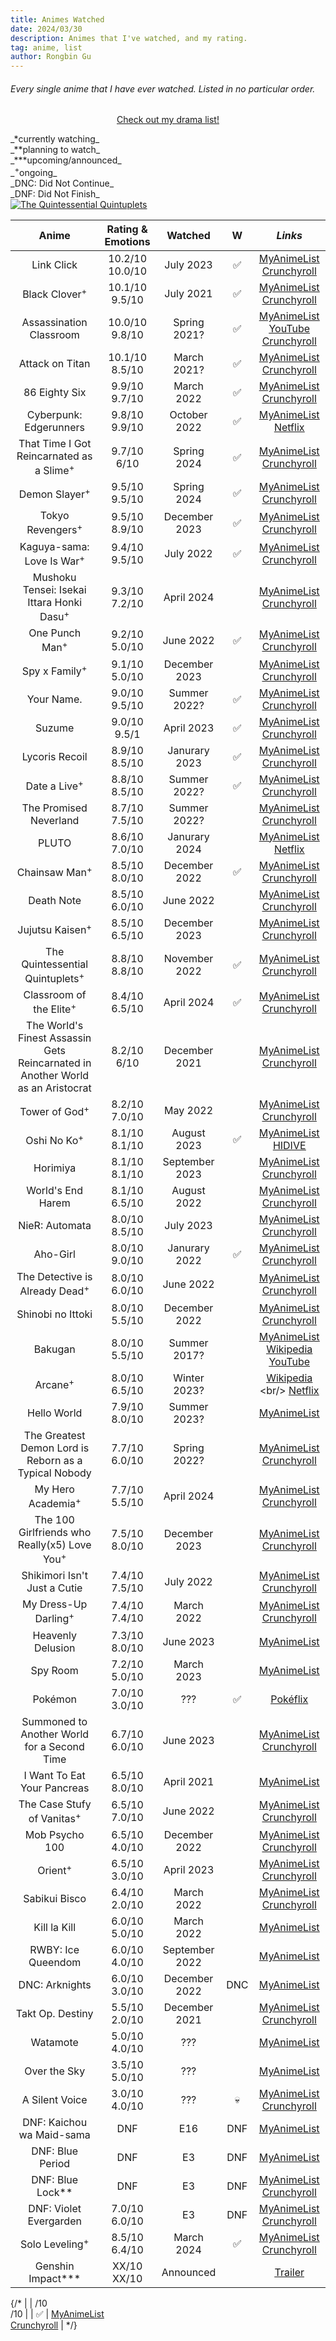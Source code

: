 ```yaml
---
title: Animes Watched
date: 2024/03/30
description: Animes that I've watched, and my rating.
tag: anime, list
author: Rongbin Gu
---
```


###### Every single anime that I have ever watched. Listed in no particular order. 

<div align="center">

[<u>Check out my drama list!</u>](drama.mdx)

</div>


<Callout type="warning" emoji="📌">
    <div className='relative'>
        <div className="dark:text-white">
            _*currently watching_<br/>_**planning to watch_<br/>_***upcoming/announced_<br/>_<sup>+</sup>ongoing_<br/>_DNC: Did Not Continue_<br/>_DNF: Did Not Finish_
        </div>
        <div>
            <a href='https://www.youtube.com/watch?v=GoLct6rCMEA' target='_blank' rel='noopener noreferrer'>
                <img src="/images/quintuplets.png" alt="The Quintessential Quintuplets" className="absolute top-0 right-0 max-w-full max-h-full -mt-1 pt-1.5" />
            </a>
        </div>
    </div>
</Callout>

| **Anime**                         | **Rating & Emotions** | **Watched**   | **W** | *Links*                          |
|:-------------------------------:	|:-----------------:	|:---------:	|:-----:|:-------------------------------: |
| Link Click                       	| 10.2/10   <br/> 10.0/10 	| July 2023 	|   ✅  | [<u>MyAnimeList</u>](https://myanimelist.net/anime/44074/Shiguang_Dailiren)   <br/> [<u>Crunchyroll</u>](https://www.crunchyroll.com/series/GP5HJ8E81/link-click)     	|
| Black Clover<sup>+</sup>        	| 10.1/10   <br/> 9.5/10   | July 2021	|   ✅  | [<u>MyAnimeList</u>](https://myanimelist.net/anime/34572/Black_Clover)   <br/> [<u>Crunchyroll</u>](https://www.crunchyroll.com/series/GRE50KV36/black-clover)     	|
| Assassination Classroom          	| 10.0/10   <br/> 9.8/10    | Spring 2021?  |  ✅   | [<u>MyAnimeList</u>](https://myanimelist.net/anime/24833/Ansatsu_Kyoushitsu)   <br/> [<u>YouTube</u>](https://youtube.com/playlist?list=PLaMHyq8hhBW2OSLjQt-ZQhRAirZ9HoJl3&si=HgX6DUwnCcvauAlZ)   <br/> [<u>Crunchyroll</u>](https://www.crunchyroll.com/series/GRE59JGX6/assassination-classroom)           	|
| Attack on Titan                 	| 10.1/10   <br/> 8.5/10   | March 2021? 	|  ✅ 	| [<u>MyAnimeList</u>](https://myanimelist.net/anime/16498/Shingeki_no_Kyojin)   <br/> [<u>Crunchyroll</u>](https://www.crunchyroll.com/series/GR751KNZY/attack-on-titan)           	|
| 86 Eighty Six                 	| 9.9/10   <br/> 9.7/10	|  March 2022	|  ✅   	| [<u>MyAnimeList</u>](https://myanimelist.net/anime/41457/86)   <br/> [<u>Crunchyroll</u>](https://www.crunchyroll.com/series/GVDHX8DM5/86-eighty-six)           	|
| Cyberpunk: Edgerunners           	| 9.8/10   <br/> 9.9/10	|  October 2022	|    ✅  | [<u>MyAnimeList</u>](https://myanimelist.net/anime/42310/Cyberpunk__Edgerunners)   <br/> [<u>Netflix</u>](https://www.netflix.com/ca/title/81054853)           	|
| That Time I Got Reincarnated as a Slime<sup>+</sup>| 9.7/10   <br/> 6/10	| Spring 2024 	|    ✅  | [<u>MyAnimeList</u>](https://myanimelist.net/anime/37430/Tensei_shitara_Slime_Datta_Ken)   <br/> [<u>Crunchyroll</u>](https://www.crunchyroll.com/series/GYZJ43JMR/that-time-i-got-reincarnated-as-a-slime)           	|
| Demon Slayer<sup>+</sup>         	| 9.5/10   <br/> 9.5/10	| Spring 2024  	|    ✅  | [<u>MyAnimeList</u>](https://myanimelist.net/anime/38000/Kimetsu_no_Yaiba)   <br/> [<u>Crunchyroll</u>](https://www.crunchyroll.com/series/GY5P48XEY/demon-slayer-kimetsu-no-yaiba)           	|
| Tokyo Revengers<sup>+</sup>      	| 9.5/10   <br/> 8.9/10	| December 2023 |    ✅  | [<u>MyAnimeList</u>](https://myanimelist.net/anime/42249/Tokyo_Revengers)   <br/> [<u>Crunchyroll</u>](https://www.crunchyroll.com/series/G3KHEVMN1/tokyo-revengers)           	|
| Kaguya-sama: Love Is War<sup>+</sup>| 9.4/10   <br/> 9.5/10	| July 2022 	|    ✅  | [<u>MyAnimeList</u>](https://myanimelist.net/anime/37999/Kaguya-sama_wa_Kokurasetai__Tensai-tachi_no_Renai_Zunousen)   <br/> [<u>Crunchyroll</u>](https://www.crunchyroll.com/series/GRJ0J828Y/kaguya-sama-love-is-war)           	|
| Mushoku Tensei: Isekai Ittara Honki Dasu<sup>+</sup>| 9.3/10   <br/> 7.2/10	| April 2024 	|      | [<u>MyAnimeList</u>](https://myanimelist.net/anime/39535/Mushoku_Tensei__Isekai_Ittara_Honki_Dasu)   <br/> [<u>Crunchyroll</u>](https://www.crunchyroll.com/series/G24H1N3MP/mushoku-tensei-jobless-reincarnation)           	|
| One Punch Man<sup>+</sup>        	| 9.2/10   <br/> 5.0/10	| June 2022 	|    ✅  | [<u>MyAnimeList</u>](https://myanimelist.net/anime/30276/One_Punch_Man)   <br/> [<u>Crunchyroll</u>](https://www.crunchyroll.com/series/G63K98PZ6/one-punch-man)           	|
| Spy x Family<sup>+</sup>        	| 9.1/10   <br/> 5.0/10	| December 2023 	|      | [<u>MyAnimeList</u>](https://myanimelist.net/anime/50265/Spy_x_Family)   <br/> [<u>Crunchyroll</u>](https://www.crunchyroll.com/series/G4PH0WXVJ/spy-x-family)           	|
| Your Name.                      	| 9.0/10   <br/> 9.5/10    | Summer 2022? 	|    ✅  | [<u>MyAnimeList</u>](https://myanimelist.net/anime/32281/Kimi_no_Na_wa)   <br/> [<u>Crunchyroll</u>](https://www.crunchyroll.com/series/G9VHN9PK3/your-name)           	|
| Suzume                         	| 9.0/10   <br/> 9.5/1     | April 2023 	|    ✅  | [<u>MyAnimeList</u>](https://myanimelist.net/anime/50594/Suzume_no_Tojimari)   <br/> [<u>Crunchyroll</u>](https://www.crunchyroll.com/series/GP5HJ8425/suzume)           	|
| Lycoris Recoil                  	| 8.9/10   <br/> 8.5/10	| Janurary 2023	|    ✅  | [<u>MyAnimeList</u>](https://myanimelist.net/anime/50709/Lycoris_Recoil)   <br/> [<u>Crunchyroll</u>](https://www.crunchyroll.com/series/G1XHJV2X9/lycoris-recoil)           	|
| Date a Live<sup>+</sup>         	| 8.8/10   <br/> 8.5/10	| Summer 2022? 	|   ✅    | [<u>MyAnimeList</u>](https://myanimelist.net/anime/15583/Date_A_Live)   <br/> [<u>Crunchyroll</u>](https://www.crunchyroll.com/series/GYEX5E1G6/date-a-live)           	|
| The Promised Neverland           	| 8.7/10   <br/> 7.5/10	| Summer 2022? 	|         | [<u>MyAnimeList</u>](https://myanimelist.net/anime/37779/Yakusoku_no_Neverland)   <br/> [<u>Crunchyroll</u>](https://www.crunchyroll.com/series/GYVD2K1WY/the-promised-neverland)           	|
| PLUTO                            	| 8.6/10   <br/> 7.0/10	| Janurary 2024	|       | [<u>MyAnimeList</u>](https://myanimelist.net/anime/35737/Pluto)   <br/> [<u>Netflix</u>](https://www.netflix.com/ca/title/81281344)           	|
| Chainsaw Man<sup>+</sup>         	| 8.5/10   <br/> 8.0/10	| December 2022 |   ✅  | [<u>MyAnimeList</u>](https://myanimelist.net/anime/44511/Chainsaw_Man)   <br/> [<u>Crunchyroll</u>](https://www.crunchyroll.com/series/GVDHX8QNW/chainsaw-man)           	|
| Death Note                       	| 8.5/10   <br/> 6.0/10	| June 2022 	|      | [<u>MyAnimeList</u>](https://myanimelist.net/anime/1535/Death_Note)   <br/> [<u>Crunchyroll</u>](https://www.crunchyroll.com/series/G6QWD3EE6/death-note)           	|
| Jujutsu Kaisen<sup>+</sup>       	| 8.5/10   <br/> 6.5/10	| December 2023 |      | [<u>MyAnimeList</u>](https://myanimelist.net/anime/40748/Jujutsu_Kaisen)   <br/> [<u>Crunchyroll</u>](https://www.crunchyroll.com/series/GRDV0019R/jujutsu-kaisen)           	|
| The Quintessential Quintuplets<sup>+</sup>| 8.8/10   <br/> 8.8/10	| November 2022 	|    ✅  | [<u>MyAnimeList</u>](https://myanimelist.net/anime/38101/5-toubun_no_Hanayome)   <br/> [<u>Crunchyroll</u>](https://www.crunchyroll.com/series/GY4PD7Z06/the-quintessential-quintuplets)           	|
| Classroom of the Elite<sup>+</sup>| 8.4/10   <br/> 6.5/10	| April 2024  	|    ✅  | [<u>MyAnimeList</u>](https://myanimelist.net/anime/35507/Youkoso_Jitsuryoku_Shijou_Shugi_no_Kyoushitsu_e)   <br/> [<u>Crunchyroll</u>](https://www.crunchyroll.com/series/GRVN8MNQY/classroom-of-the-elite)           	|
| The World's Finest Assassin Gets Reincarnated in Another World as an Aristocrat| 8.2/10   <br/> 6/10	| December 2021 	|      | [<u>MyAnimeList</u>](https://myanimelist.net/anime/47790/Sekai_Saikou_no_Ansatsusha_Isekai_Kizoku_ni_Tensei_suru)   <br/> [<u>Crunchyroll</u>](https://www.crunchyroll.com/series/GMEHME55K/the-worlds-finest-assassin-gets-reincarnated-in-another-world-as-an-aristocrat)           	|
| Tower of God<sup>+</sup>        	| 8.2/10   <br/> 7.0/10	| May 2022 	|      | [<u>MyAnimeList</u>](https://myanimelist.net/anime/40221/Kami_no_Tou)   <br/> [<u>Crunchyroll</u>](https://www.crunchyroll.com/series/G6J0G49DR/tower-of-god)           	|
| Oshi No Ko<sup>+</sup>           	| 8.1/10   <br/> 8.1/10	| August 2023 	|  ✅    | [<u>MyAnimeList</u>](https://myanimelist.net/anime/52034/Oshi_no_Ko)   <br/> [<u>HIDIVE</u>](https://www.hidive.com/tv/oshi-no-ko)           	|
| Horimiya                         	| 8.1/10   <br/> 8.1/10	|September 2023 	|     | [<u>MyAnimeList</u>](https://myanimelist.net/anime/42897/Horimiya)   <br/> [<u>Crunchyroll</u>](https://www.crunchyroll.com/series/G9VHN9P43/horimiya)           	|
| World's End Harem               	| 8.1/10   <br/> 6.5/10	| August 2022 	|     | [<u>MyAnimeList</u>](https://myanimelist.net/anime/41946/Shuumatsu_no_Harem)   <br/> [<u>Crunchyroll</u>](https://www.crunchyroll.com/series/G24H1N3XV/worlds-end-harem)           	|
| NieR: Automata                   	| 8.0/10   <br/> 8.5/10	| July 2023 	|     | [<u>MyAnimeList</u>](https://myanimelist.net/anime/51105/NieR_Automata_Ver11a)   <br/> [<u>Crunchyroll</u>](https://www.crunchyroll.com/series/GNVHKNPW1/nierautomata-ver11a)           	|
| Aho-Girl                         	| 8.0/10   <br/> 9.0/10	| Janurary 2022 |    ✅  | [<u>MyAnimeList</u>](https://myanimelist.net/anime/34881/Aho_Girl)   <br/> [<u>Crunchyroll</u>](https://www.crunchyroll.com/series/GRMGZG27R/aho-girl)           	|
| The Detective is Already Dead<sup>+</sup> | 8.0/10   <br/> 6.0/10	| June 2022 	|      | [<u>MyAnimeList</u>](https://myanimelist.net/anime/46471/Tantei_wa_Mou_Shindeiru)   <br/> [<u>Crunchyroll</u>](https://www.crunchyroll.com/series/G24H1N334/the-detective-is-already-dead)           	|
| Shinobi no Ittoki                	| 8.0/10   <br/> 5.5/10	| December 2022	|      | [<u>MyAnimeList</u>](https://myanimelist.net/anime/51098/Shinobi_no_Ittoki)   <br/> [<u>Crunchyroll</u>](https://www.crunchyroll.com/series/G5PHNM7KG/shinobi-no-ittoki)           	|
| Bakugan                          	| 8.0/10   <br/> 5.5/10	| Summer 2017? 	|     | [<u>MyAnimeList</u>](https://myanimelist.net/anime/2156/Bakugan_Battle_Brawlers)   <br/> [<u>Wikipedia</u>](https://en.wikipedia.org/wiki/Bakugan_Battle_Brawlers)   <br/> [<u>YouTube</u>](https://youtube.com/playlist?list=PLiih4uqcEp-3Hjaqk81c76VQLCTIPq16j&si=0IwcW_qlh_VTyOpH)           	|
| Arcane<sup>+</sup>              	| 8.0/10   <br/> 6.5/10	| Winter 2023? 	|      | [<u>Wikipedia</u>](https://en.wikipedia.org/wiki/Arcane_(TV_series))   <br/> [<u>Netflix</u>](https://www.netflix.com/ca/title/81435684)           	|
| Hello World                      	| 7.9/10   <br/> 8.0/10	| Summer 2023? 	|      | [<u>MyAnimeList</u>](https://myanimelist.net/anime/38816/Hello_World)       	|
| The Greatest Demon Lord is Reborn as a Typical Nobody| 7.7/10   <br/> 6.0/10	| Spring 2022? 	|     | [<u>MyAnimeList</u>](https://myanimelist.net/anime/48415/Shijou_Saikyou_no_Daimaou_Murabito_A_ni_Tensei_suru)   <br/> [<u>Crunchyroll</u>](https://www.crunchyroll.com/series/GKEH2G4KD/the-greatest-demon-lord-is-reborn-as-a-typical-nobody)           	|
| My Hero Academia<sup>+</sup>           	| 7.7/10   <br/> 5.5/10	| April 2024 	|      | [<u>MyAnimeList</u>](https://myanimelist.net/anime/31964/Boku_no_Hero_Academia?suggestion=)   <br/> [<u>Crunchyroll</u>](https://www.crunchyroll.com/series/G6NQ5DWZ6/my-hero-academia)           	|
| The 100 Girlfriends who Really(x5) Love You<sup>+</sup>| 7.5/10   <br/> 8.0/10	| December 2023 	|      | [<u>MyAnimeList</u>](https://myanimelist.net/anime/54714/Kimi_no_Koto_ga_Daidaidaidaidaisuki_na_100-nin_no_Kanojo)   <br/> [<u>Crunchyroll</u>](https://www.crunchyroll.com/series/GNVHKN933/the-100-girlfriends-who-really-really-really-really-really-love-you)           	|
| Shikimori Isn't Just a Cutie    	| 7.4/10   <br/> 7.5/10	| July 2022 	|     | [<u>MyAnimeList</u>](https://myanimelist.net/anime/45613/Kawaii_dake_ja_Nai_Shikimori-san)   <br/> [<u>Crunchyroll</u>](https://www.crunchyroll.com/series/GNVHKN7M4/shikimoris-not-just-a-cutie)           	|
| My Dress-Up Darling<sup>+</sup> 	| 7.4/10   <br/> 7.4/10	| March 2022 	|     | [<u>MyAnimeList</u>](https://myanimelist.net/anime/48736/Sono_Bisque_Doll_wa_Koi_wo_Suru)   <br/> [<u>Crunchyroll</u>](https://www.crunchyroll.com/series/GQWH0M9N8/my-dress-up-darling)           	|
| Heavenly Delusion                	| 7.3/10   <br/> 8.0/10	| June 2023 	|     | [<u>MyAnimeList</u>](https://myanimelist.net/anime/53393/Tengoku_Daimakyou)   	|
| Spy Room                         	| 7.2/10   <br/> 5.0/10	| March 2023 	|     | [<u>MyAnimeList</u>](https://myanimelist.net/anime/51252/Spy_Kyoushitsu)   	|
| Pokémon                       	| 7.0/10   <br/> 3.0/10	| ???           |  ✅  | [<u>Pokéflix</u>](https://www.pokeflix.tv/index/)           	|
| Summoned to Another World for a Second Time| 6.7/10   <br/> 6.0/10	| June 2023 	|   | [<u>MyAnimeList</u>](https://myanimelist.net/anime/50220/Isekai_Shoukan_wa_Nidome_desu)   <br/> [<u>Crunchyroll</u>](https://www.crunchyroll.com/series/G9VHN91G5/summoned-to-another-world-for-a-second-time)           	|
| I Want To Eat Your Pancreas       | 6.5/10   <br/> 8.0/10	| April 2021 	|    | [<u>MyAnimeList</u>](https://myanimelist.net/anime/36098/Kimi_no_Suizou_wo_Tabetai)     	|
| The Case Stufy of Vanitas<sup>+</sup>| 6.5/10   <br/> 7.0/10	| June 2022 	|    | [<u>MyAnimeList</u>](https://myanimelist.net/anime/48580/Vanitas_no_Karte)   <br/> [<u>Crunchyroll</u>](https://www.crunchyroll.com/series/GEXH3W8DG/the-case-study-of-vanitas)           	|
| Mob Psycho 100                   	| 6.5/10   <br/> 4.0/10	| December 2022 	|    | [<u>MyAnimeList</u>](https://myanimelist.net/anime/32182/Mob_Psycho_100)   <br/> [<u>Crunchyroll</u>](https://www.crunchyroll.com/series/GY190DKQR/mob-psycho-100)           	|
| Orient<sup>+</sup>            	| 6.5/10   <br/> 3.0/10	| April 2023 	|     | [<u>MyAnimeList</u>](https://myanimelist.net/anime/45560/Orient)   <br/> [<u>Crunchyroll</u>](https://www.crunchyroll.com/series/GVDHX8PMM/orient)           	|
| Sabikui Bisco                    	| 6.4/10   <br/> 2.0/10	| March 2022 	|      | [<u>MyAnimeList</u>](https://myanimelist.net/anime/48414/Sabikui_Bisco)   <br/> [<u>Crunchyroll</u>](https://www.crunchyroll.com/series/G79H23V24/sabikui-bisco)           	|
| Kill la Kill                     	| 6.0/10   <br/> 5.0/10	| March 2022 	|      | [<u>MyAnimeList</u>](https://myanimelist.net/anime/18679/Kill_la_Kill) 	|
| RWBY: Ice Queendom               	| 6.0/10   <br/> 4.0/10	| September 2022 	|      | [<u>MyAnimeList</u>](https://myanimelist.net/anime/51381/RWBY__Hyousetsu_Teikoku)	|
| DNC: Arknights               	    | 6.0/10   <br/> 3.0/10	| December 2022 	|  DNC  | [<u>MyAnimeList</u>](https://myanimelist.net/anime/50205/Arknights__Reimei_Zensou)  	|
| Takt Op. Destiny                 	| 5.5/10   <br/> 2.0/10	| December 2021 	|     | [<u>MyAnimeList</u>](https://myanimelist.net/anime/48556/Takt_Op_Destiny)   <br/> [<u>Crunchyroll</u>](https://www.crunchyroll.com/series/G1XHJVXX2/takt-opdestiny)           	|
| Watamote                         	| 5.0/10   <br/> 4.0/10	| ??? 	|     | [<u>MyAnimeList</u>](https://myanimelist.net/anime/16742/Watashi_ga_Motenai_no_wa_Dou_Kangaetemo_Omaera_ga_Warui) 	|
| Over the Sky                   	| 3.5/10   <br/> 5.0/10	| ??? 	|     | [<u>MyAnimeList</u>](https://myanimelist.net/anime/41379/Kimi_wa_Kanata)  	|
| A Silent Voice                   	| 3.0/10   <br/> 4.0/10	| ??? 	|  💀  | [<u>MyAnimeList</u>](https://myanimelist.net/anime/28851/Koe_no_Katachi)   <br/> [<u>Crunchyroll</u>](https://www.crunchyroll.com/series/GP5HJ84XV/a-silent-voice)           	|
| DNF: Kaichou wa Maid-sama        	| DNF               	| E16         	| DNF  | [<u>MyAnimeList</u>](https://myanimelist.net/anime/7054/Kaichou_wa_Maid-sama)	|
| DNF: Blue Period                 	| DNF               	| E3           	| DNF  | [<u>MyAnimeList</u>](https://myanimelist.net/anime/46352/Blue_Period)	|
| DNF: Blue Lock**                 	| DNF               	| E3        	| DNF  | [<u>MyAnimeList</u>](https://myanimelist.net/anime/49596/Blue_Lock)   <br/> [<u>Crunchyroll</u>](https://www.crunchyroll.com/series/G4PH0WEKE/blue-lock)           	|
| DNF: Violet Evergarden           	| 7.0/10   <br/> 6.0/10    | E3        	| DNF  | [<u>MyAnimeList</u>](https://myanimelist.net/anime/33352/Violet_Evergarden)   <br/> [<u>Crunchyroll</u>](https://www.netflix.com/ca/title/80182123)           	|
| Solo Leveling<sup>+</sup>        	| 8.5/10   <br/> 6.4/10    | March 2024 	|  ✅ | [<u>MyAnimeList</u>](https://myanimelist.net/anime/52299/Ore_dake_Level_Up_na_Ken)   <br/> [<u>Crunchyroll</u>](https://www.crunchyroll.com/series/GDKHZEJ0K/solo-leveling)           	|
| Genshin Impact***              	| XX/10   <br/> XX/10	    | Announced   	|      | [<u>Trailer</u>](https://www.youtube.com/watch?v=xdKay6bhIMg)	|

{/*
|            	| /10   <br/> /10	|  	|    ✅  | [<u>MyAnimeList</u>]()   <br/> [<u>Crunchyroll</u>]()           	|
*/}
